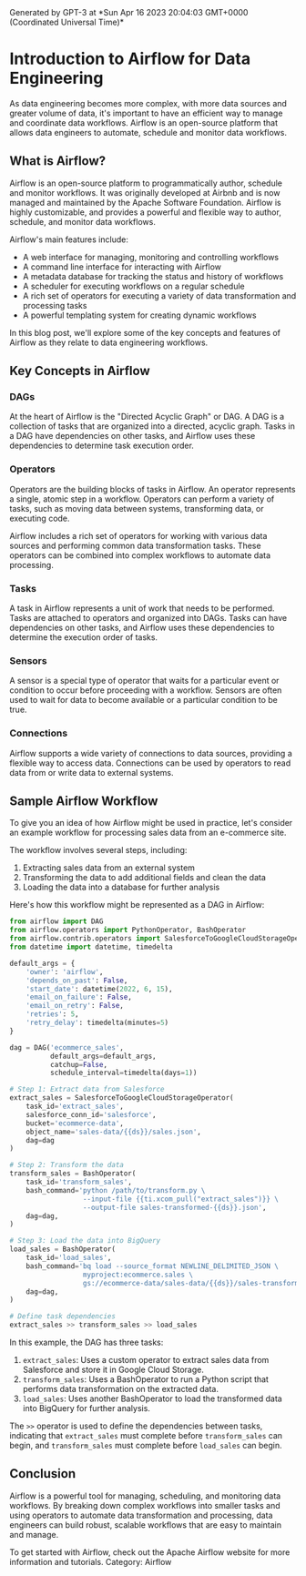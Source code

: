 
<Callout>
Generated by GPT-3 at *Sun Apr 16 2023 20:04:03 GMT+0000 (Coordinated Universal Time)*
</Callout>

# Introduction to Airflow for Data Engineering

As data engineering becomes more complex, with more data sources and greater volume of data, it's important to have an efficient way to manage and coordinate data workflows. Airflow is an open-source platform that allows data engineers to automate, schedule and monitor data workflows.

## What is Airflow?

Airflow is an open-source platform to programmatically author, schedule and monitor workflows. It was originally developed at Airbnb and is now managed and maintained by the Apache Software Foundation. Airflow is highly customizable, and provides a powerful and flexible way to author, schedule, and monitor data workflows.

Airflow's main features include:

- A web interface for managing, monitoring and controlling workflows
- A command line interface for interacting with Airflow
- A metadata database for tracking the status and history of workflows
- A scheduler for executing workflows on a regular schedule
- A rich set of operators for executing a variety of data transformation and processing tasks
- A powerful templating system for creating dynamic workflows

In this blog post, we'll explore some of the key concepts and features of Airflow as they relate to data engineering workflows.

## Key Concepts in Airflow

### DAGs

At the heart of Airflow is the "Directed Acyclic Graph" or DAG. A DAG is a collection of tasks that are organized into a directed, acyclic graph. Tasks in a DAG have dependencies on other tasks, and Airflow uses these dependencies to determine task execution order.

### Operators

Operators are the building blocks of tasks in Airflow. An operator represents a single, atomic step in a workflow. Operators can perform a variety of tasks, such as moving data between systems, transforming data, or executing code.

Airflow includes a rich set of operators for working with various data sources and performing common data transformation tasks. These operators can be combined into complex workflows to automate data processing.

### Tasks

A task in Airflow represents a unit of work that needs to be performed. Tasks are attached to operators and organized into DAGs. Tasks can have dependencies on other tasks, and Airflow uses these dependencies to determine the execution order of tasks.

### Sensors

A sensor is a special type of operator that waits for a particular event or condition to occur before proceeding with a workflow. Sensors are often used to wait for data to become available or a particular condition to be true.

### Connections

Airflow supports a wide variety of connections to data sources, providing a flexible way to access data. Connections can be used by operators to read data from or write data to external systems.

## Sample Airflow Workflow

To give you an idea of how Airflow might be used in practice, let's consider an example workflow for processing sales data from an e-commerce site.

The workflow involves several steps, including:

1. Extracting sales data from an external system
2. Transforming the data to add additional fields and clean the data
3. Loading the data into a database for further analysis

Here's how this workflow might be represented as a DAG in Airflow:

```python
from airflow import DAG
from airflow.operators import PythonOperator, BashOperator
from airflow.contrib.operators import SalesforceToGoogleCloudStorageOperator
from datetime import datetime, timedelta

default_args = {
    'owner': 'airflow',
    'depends_on_past': False,
    'start_date': datetime(2022, 6, 15),
    'email_on_failure': False,
    'email_on_retry': False,
    'retries': 5,
    'retry_delay': timedelta(minutes=5)
}

dag = DAG('ecommerce_sales', 
          default_args=default_args,
          catchup=False,
          schedule_interval=timedelta(days=1))

# Step 1: Extract data from Salesforce
extract_sales = SalesforceToGoogleCloudStorageOperator(
    task_id='extract_sales',
    salesforce_conn_id='salesforce',
    bucket='ecommerce-data',
    object_name='sales-data/{{ds}}/sales.json',
    dag=dag
)

# Step 2: Transform the data
transform_sales = BashOperator(
    task_id='transform_sales',
    bash_command='python /path/to/transform.py \
                  --input-file {{ti.xcom_pull("extract_sales")}} \
                  --output-file sales-transformed-{{ds}}.json',
    dag=dag,
)

# Step 3: Load the data into BigQuery
load_sales = BashOperator(
    task_id='load_sales',
    bash_command='bq load --source_format NEWLINE_DELIMITED_JSON \
                  myproject:ecommerce.sales \
                  gs://ecommerce-data/sales-data/{{ds}}/sales-transformed-{{ds}}.json',
    dag=dag,
)

# Define task dependencies
extract_sales >> transform_sales >> load_sales
```

In this example, the DAG has three tasks:

1. `extract_sales`: Uses a custom operator to extract sales data from Salesforce and store it in Google Cloud Storage.
2. `transform_sales`: Uses a BashOperator to run a Python script that performs data transformation on the extracted data.
3. `load_sales`: Uses another BashOperator to load the transformed data into BigQuery for further analysis.

The `>>` operator is used to define the dependencies between tasks, indicating that `extract_sales` must complete before `transform_sales` can begin, and `transform_sales` must complete before `load_sales` can begin.

## Conclusion

Airflow is a powerful tool for managing, scheduling, and monitoring data workflows. By breaking down complex workflows into smaller tasks and using operators to automate data transformation and processing, data engineers can build robust, scalable workflows that are easy to maintain and manage.

To get started with Airflow, check out the Apache Airflow website for more information and tutorials. Category: Airflow